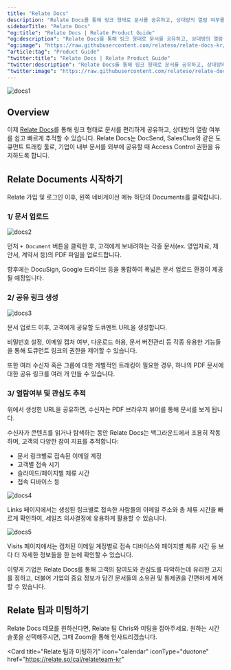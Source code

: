 ```yaml
---
title: "Relate Docs"
description: "Relate Docs를 통해 링크 형태로 문서를 공유하고, 상대방의 열람 여부를 트래킹할 수 있습니다."
sidebarTitle: "Relate Docs"
"og:title": "Relate Docs | Relate Product Guide"
"og:description": "Relate Docs를 통해 링크 형태로 문서를 공유하고, 상대방의 열람 여부를 트래킹할 수 있습니다."
"og:image": "https://raw.githubusercontent.com/relateso/relate-docs-kr/main/docs/images/products/docs/d1-k.png"
"article:tag": "Product Guide"
"twitter:title": "Relate Docs | Relate Product Guide"
"twitter:description": "Relate Docs를 통해 링크 형태로 문서를 공유하고, 상대방의 열람 여부를 트래킹할 수 있습니다."
"twitter:image": "https://raw.githubusercontent.com/relateso/relate-docs-kr/main/docs/images/products/docs/d1-k.png"
---
```


![docs1](/images/products/docs/d1-k.png)

## Overview

이제 [Relate Docs](https://www.relate.kr/products/docs/)를 통해 링크 형태로 문서를 편리하게 공유하고, 상대방의 열람 여부를 쉽고 빠르게 추적할 수 있습니다. Relate Docs는 DocSend, SalesClue와 같은 도큐먼트 트래킹 툴로, 기업이 내부 문서를 외부에 공유할 때 Access Control 권한을 유지하도록 합니다. 


## Relate Documents 시작하기 
Relate 가입 및 로그인 이후, 왼쪽 네비게이션 메뉴 하단의 Documents를 클릭합니다. 

### 1/ 문서 업로드

![docs2](/images/products/docs/d2.png)

먼저 `+ Document` 버튼을 클릭한 후, 고객에게 보내려하는 각종 문서(ex. 영업자료, 제안서, 계약서 등)의 PDF 파일을 업로드합니다. 

향후에는 DocuSign, Google 드라이브 등을 통합하여 폭넓은 문서 업로드 환경이 제공될 예정입니다. 

### 2/ 공유 링크 생성 

![docs3](/images/products/docs/d3.png)

문서 업로드 이후, 고객에게 공유할 도큐멘트 URL을 생성합니다. 

비밀번호 설정, 이메일 캡처 여부, 다운로드 허용, 문서 버전관리 등 각종 유용한 기능들을 통해 도큐먼트 링크의 권한을 제어할 수 있습니다. 

또한 여러 수신자 혹은 그룹에 대한 개별적인 트래킹이 필요한 경우, 하나의 PDF 문서에 대한 공유 링크를 여러 개 만들 수 있습니다. 


### 3/ 열람여부 및 관심도 추적 

위에서 생성한 URL을 공유하면, 수신자는 PDF 브라우저 뷰어를 통해 문서를 보게 됩니다. 

수신자가 콘텐츠를 읽거나 탐색하는 동안 Relate Docs는 백그라운드에서 조용히 작동하며, 고객의 다양한 참여 지표를 추적합니다: 

- 문서 링크별로 접속된 이메일 계정 
- 고객별 접속 시기 
- 슬라이드/페이지별 체류 시간 
- 접속 디바이스 등 

![docs4](/images/products/docs/d4.png)

Links 페이지에서는 생성된 링크별로 접속한 사람들의 이메일 주소와 총 체류 시간을 빠르게 확인하여, 세일즈 의사결정에 유용하게 활용할 수 있습니다. 

![docs5](/images/products/docs/d5.png)

Visits 페이지에서는 캡처된 이메일 계정별로 접속 디바이스와 페이지별 체류 시간 등 보다 더 자세한 정보들을 한 눈에 확인할 수 있습니다. 

이렇게 기업은 Relate Docs를 통해 고객의 참여도와 관심도를 파악하는데 유리한 고지를 점하고, 더불어 기업의 중요 정보가 담긴 문서들의 소유권 및 통제권을 간편하게 제어할 수 있습니다. 

## Relate 팀과 미팅하기

Relate Docs 데모를 원하신다면, Relate 팀 Chris와 미팅을 잡아주세요. 
원하는 시간 슬롯을 선택해주시면, 그때 Zoom을 통해 인사드리겠습니다.

<Card
  title="Relate 팀과 미팅하기"
  icon="calendar"
  iconType="duotone"
  href="https://relate.so/cal/relateteam-kr"
>
</Card>
